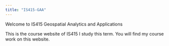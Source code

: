 ```yaml
---
title: "IS415-GAA"
---
```


Welcome to IS415 Geospatial Analytics and Applications

This is the course website of IS415 I study this term. You will find my course work on this website.